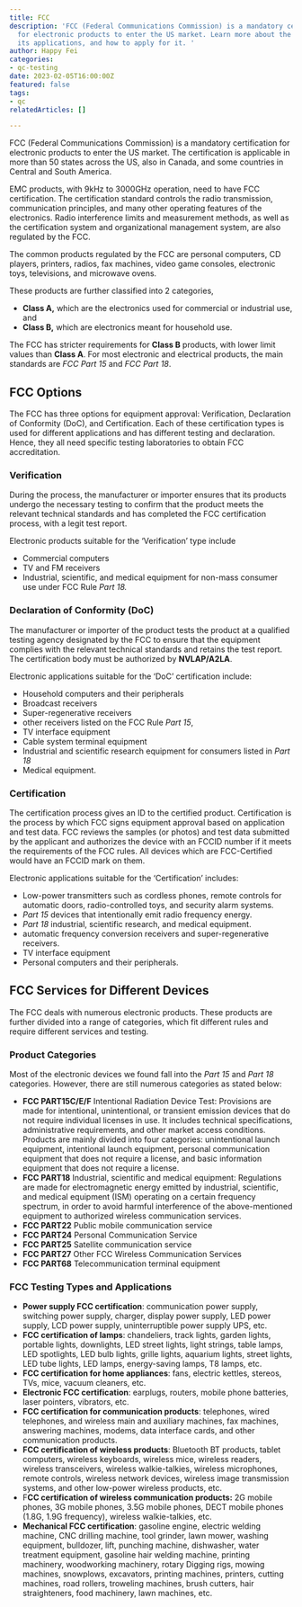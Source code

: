 ```yaml
---
title: FCC
description: 'FCC (Federal Communications Commission) is a mandatory certification
  for electronic products to enter the US market. Learn more about the certification,
  its applications, and how to apply for it. '
author: Happy Fei
categories:
- qc-testing
date: 2023-02-05T16:00:00Z
featured: false
tags:
- qc
relatedArticles: []

---
```

FCC (Federal Communications Commission) is a mandatory certification for electronic products to enter the US market. The certification is applicable in more than 50 states across the US, also in Canada, and some countries in Central and South America.

EMC products, with 9kHz to 3000GHz operation, need to have FCC certification. The certification standard controls the radio transmission, communication principles, and many other operating features of the electronics. Radio interference limits and measurement methods, as well as the certification system and organizational management system, are also regulated by the FCC.

The common products regulated by the FCC are personal computers, CD players, printers, radios, fax machines, video game consoles, electronic toys, televisions, and microwave ovens.

These products are further classified into 2 categories,

* **Class A,** which are the electronics used for commercial or industrial use, and
* **Class B,** which are electronics meant for household use.

The FCC has stricter requirements for **Class B** products, with lower limit values than **Class A**. For most electronic and electrical products, the main standards are _FCC Part 15_ and _FCC Part 18_.

## FCC Options

The FCC has three options for equipment approval: Verification, Declaration of Conformity (DoC), and Certification. Each of these certification types is used for different applications and has different testing and declaration. Hence, they all need specific testing laboratories to obtain FCC accreditation.

### Verification

During the process, the manufacturer or importer ensures that its products undergo the necessary testing to confirm that the product meets the relevant technical standards and has completed the FCC certification process, with a legit test report.

Electronic products suitable for the ‘Verification’ type include 

* Commercial computers
* TV and FM receivers
* Industrial, scientific, and medical equipment for non-mass consumer use under FCC Rule _Part 18._

### Declaration of Conformity (DoC)

The manufacturer or importer of the product tests the product at a qualified testing agency designated by the FCC to ensure that the equipment complies with the relevant technical standards and retains the test report. The certification body must be authorized by **NVLAP/A2LA**.

Electronic applications suitable for the ‘DoC’ certification include:

* Household computers and their peripherals
* Broadcast receivers
* Super-regenerative receivers
* other receivers listed on the FCC Rule _Part 15_,
* TV interface equipment
* Cable system terminal equipment
* Industrial and scientific research equipment for consumers listed in _Part 18_
* Medical equipment.

### Certification

The certification process gives an ID to the certified product. Certification is the process by which FCC signs equipment approval based on application and test data. FCC reviews the samples (or photos) and test data submitted by the applicant and authorizes the device with an FCCID number if it meets the requirements of the FCC rules. All devices which are FCC-Certified would have an FCCID mark on them. 

Electronic applications suitable for the ‘Certification’ includes:

* Low-power transmitters such as cordless phones, remote controls for automatic doors, radio-controlled toys, and security alarm systems.
* _Part 15_ devices that intentionally emit radio frequency energy.
* _Part 18_ industrial, scientific research, and medical equipment.
* automatic frequency conversion receivers and super-regenerative receivers.
* TV interface equipment
* Personal computers and their peripherals.

## FCC Services for Different Devices

The FCC deals with numerous electronic products. These products are further divided into a range of categories, which fit different rules and require different services and testing. 

### Product Categories

Most of the electronic devices we found fall into the _Part 15_ and _Part 18_ categories. However, there are still numerous categories as stated below:

* **FCC PART15C/E/F** Intentional Radiation Device Test: Provisions are made for intentional, unintentional, or transient emission devices that do not require individual licenses in use. It includes technical specifications, administrative requirements, and other market access conditions. Products are mainly divided into four categories: unintentional launch equipment, intentional launch equipment, personal communication equipment that does not require a license, and basic information equipment that does not require a license.
* **FCC PART18** Industrial, scientific and medical equipment: Regulations are made for electromagnetic energy emitted by industrial, scientific, and medical equipment (ISM) operating on a certain frequency spectrum, in order to avoid harmful interference of the above-mentioned equipment to authorized wireless communication services.
* **FCC PART22** Public mobile communication service
* **FCC PART24** Personal Communication Service
* **FCC PART25** Satellite communication service
* **FCC PART27** Other FCC Wireless Communication Services
* **FCC PART68** Telecommunication terminal equipment

### FCC Testing Types and Applications

* **Power supply FCC certification**: communication power supply, switching power supply, charger, display power supply, LED power supply, LCD power supply, uninterruptible power supply UPS, etc.
* **FCC certification of lamps**: chandeliers, track lights, garden lights, portable lights, downlights, LED street lights, light strings, table lamps, LED spotlights, LED bulb lights, grille lights, aquarium lights, street lights, LED tube lights, LED lamps, energy-saving lamps, T8 lamps, etc.
* **FCC certification for home appliances**: fans, electric kettles, stereos, TVs, mice, vacuum cleaners, etc.
* **Electronic FCC certification**: earplugs, routers, mobile phone batteries, laser pointers, vibrators, etc.
* **FCC certification for communication products**: telephones, wired telephones, and wireless main and auxiliary machines, fax machines, answering machines, modems, data interface cards, and other communication products.
* **FCC certification of wireless products**: Bluetooth BT products, tablet computers, wireless keyboards, wireless mice, wireless readers, wireless transceivers, wireless walkie-talkies, wireless microphones, remote controls, wireless network devices, wireless image transmission systems, and other low-power wireless products, etc.
* F**CC certification of wireless communication products:** 2G mobile phones, 3G mobile phones, 3.5G mobile phones, DECT mobile phones (1.8G, 1.9G frequency), wireless walkie-talkies, etc.
* **Mechanical FCC certification**: gasoline engine, electric welding machine, CNC drilling machine, tool grinder, lawn mower, washing equipment, bulldozer, lift, punching machine, dishwasher, water treatment equipment, gasoline hair welding machine, printing machinery, woodworking machinery, rotary Digging rigs, mowing machines, snowplows, excavators, printing machines, printers, cutting machines, road rollers, troweling machines, brush cutters, hair straighteners, food machinery, lawn machines, etc.